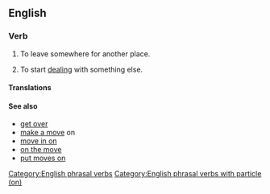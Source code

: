 ==English==

===Verb===
{{en-verb|moves on|moving on|moved on}}

# {{lb|en|idiomatic|intransitive}} To leave somewhere for another place.
#: {{ux|en|After spending the night resting in an abandoned church, the group decided to '''move on''' in their quest.}}
# {{lb|en|idiomatic|intransitive}} To start [[deal]]ing with something else.
#: {{ux|en|The best revenge is always to just happily '''move on''' and let karma do the rest.}}

====Translations====
{{trans-top|To leave somewhere for another place.}}
{{trans-mid}}
{{trans-bottom}}

{{trans-top|To start dealing with something else.}}
{{trans-mid}}
{{trans-bottom}}

====See also====
* [[get over]]
* [[make a move]] on
* [[move in on]]
* [[on the move]]
* [[put moves on]]

[[Category:English phrasal verbs]]
[[Category:English phrasal verbs with particle (on)]]